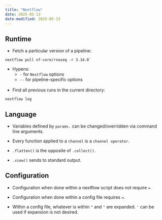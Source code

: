 ```yaml
---
title: "Nextflow"
date: 2025-05-13
date-modified: 2025-05-13
---
```


##  Runtime

- Fetch a particular version of a pipeline:

```.default
nextflow pull nf-core/rnaseq -r 3.14.0`
```

- Hypens:
    - `-` for `Nextflow` options
    - `--` for pipeline-specific options
<br/><br/>  

- Find all previous runs in the current directory:

```.default
nextflow log
```

## Language    
    
- Variables defined by `params.` can be changed/overridden via command line arguments.

- Every function applied to a `channel` is a `channel operator`.

- `.flatten()` is the opposite of `.collect()`.

- `.view()` sends to standard output.


## Configuration

- Configuration when done within a nextflow script does not require `=`.

- Configuration when done within a config file requires `=`.

- Within a config file, whatever is within `"` and `"` are expanded. `'` can be used if expansion is not desired.